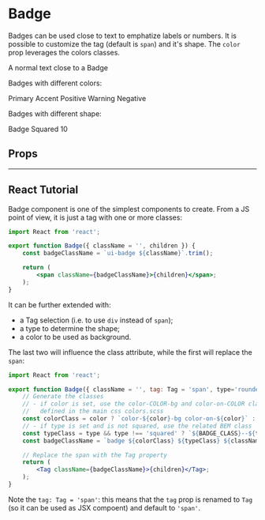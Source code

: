 

<Meta title="Components/Badge" component={Badge} />

# Badge

Badges can be used close to text to emphatize labels or numbers.
It is possible to customize the tag (default is `span`) and it's shape.
The `color` prop leverages the colors classes.

<Canvas>
    <Story name="Default">
        <div>
            A normal text close to a <Badge>Badge</Badge>
        </div>
    </Story>
</Canvas>

Badges with different colors:

<Canvas>
    <Story name="Colors">
        <div>
            <Badge color="primary">Primary</Badge>
            <Badge color="accent">Accent</Badge>
            <Badge color="positive">Positive</Badge>
            <Badge color="warning">Warning</Badge>
            <Badge color="negative">Negative</Badge>
        </div>
    </Story>
</Canvas>

Badges with different shape:

<Canvas>
    <Story name="Shapes">
        <div>
            <Badge color="primary">Badge</Badge>
            <Badge color="accent" type="squared">
                Squared
            </Badge>
            <Badge color="positive" type="circular">
                10
            </Badge>
        </div>
    </Story>
</Canvas>

## Props

<ArgsTable of={Badge} />

---

## React Tutorial

Badge component is one of the simplest components to create.
From a JS point of view, it is just a tag with one or more classes:

```jsx
import React from 'react';

export function Badge({ className = '', children }) {
    const badgeClassName = `ui-badge ${className}`.trim();

    return (
        <span className={badgeClassName}>{children}</span>;
    );
}
```

It can be further extended with:

-   a Tag selection (i.e. to use `div` instead of `span`);
-   a type to determine the shape;
-   a color to be used as background.

The last two will influence the class attribute, while the first will replace the `span`:

```jsx
import React from 'react';

export function Badge({ className = '', tag: Tag = 'span', type='rounded', color='neutral', children }) {
    // Generate the classes
    // - if color is set, use the color-COLOR-bg and color-on-COLOR classes
    //   defined in the main css colors.scss
    const colorClass = color ? `color-${color}-bg color-on-${color}` : '';
    // - if type is set and is not squared, use the related BEM class
    const typeClass = type && type !== 'squared' ? `${BADGE_CLASS}--${type}` : '';
    const badgeClassName = `badge ${colorClass} ${typeClass} ${className}`.trim();

    // Replace the span with the Tag property
    return (
        <Tag className={badgeClassName}>{children}</Tag>;
    );
}
```

Note the `tag: Tag = 'span'`: this means that the `tag` prop is renamed to `Tag`
(so it can be used as JSX compoent) and default to `'span'`.
